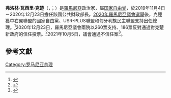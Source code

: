 {{Infobox officeholder
| name                = 弗洛林·克楚<br>Florin Cîțu
| image               = Florin Cîțu - jan 2020 (cropped).jpg
| order               = 69
| office              = 羅馬尼亞總理
| president          = [[克勞斯·約翰尼斯|克勞斯·約翰尼斯]]
| term_start          = 2020年12月23日
| term_end            = 2021年11月25日
| predecessor         = [[盧多維克·奧爾班|盧多維克·奧爾班]] {{small|(正任)}}
| successor           = [[尼古拉·丘卡|尼古拉·丘卡]]
| birth_date          = {{birth date and age|df=y|1972|4|1}}
| birth_place         = [[羅馬尼亞社會主義共和國|羅馬尼亞社會主義共和國]][[布加勒斯特|布加勒斯特]]
| death_date          = 
| death_place         = 
| party               = [[国家自由党_(罗马尼亚)|国家自由党]]}}

'''弗洛林·瓦西里·克楚'''（{{lang-ro|Florin Vasile Cîțu}}，{{IPA-ro|floˈrin vaˈsile ˈkɨt͡su}}；{{bd|1972年|4月1日|||catIdx=C}}）是[[羅馬尼亞|羅馬尼亞]]政治家，屬[[国家自由党_(罗马尼亚)|国家自由党]]，於2019年11月4日－2020年12月23日擔任該國公共財政部長。[[2020年羅馬尼亞議會選舉|2020年羅馬尼亞議會選舉]]後，克楚獲中右翼聯盟的國家自由黨、USR-PLUS聯盟和匈牙利族民主聯盟支持出任總理。<ref name=xh01>{{Cite news |url=http://www.xinhuanet.com/2020-12/22/c_1126893499.htm |title=罗马尼亚参众两院分别选出新议长 |publisher=新華網 |date=2020-12-22 |accessdate=2020-12-25 |archive-date=2021-04-08 |archive-url=https://web.archive.org/web/20210408131314/http://www.xinhuanet.com/2020-12/22/c_1126893499.htm }}</ref>2020年12月23日，羅馬尼亞議會兩院以260票支持、186票反對通過對克楚新政府的信任投票。<ref>{{Cite news |url=http://www.xinhuanet.com/2020-12/24/c_1126899418.htm |title=罗马尼亚议会通过对新政府的信任投票 |publisher=新华网 |date=2020-12-24 |accessdate=2020-12-25 |archive-date=2021-04-08 |archive-url=https://web.archive.org/web/20210408123513/http://www.xinhuanet.com/2020-12/24/c_1126899418.htm }}</ref>2021年10月5日，議會通過不信任案<ref>{{Cite web|title=羅馬尼亞國會通過不信任投票 推翻克楚政府|url=https://www.hk01.com/即時國際/685559/羅馬尼亞國會通過不信任投票-推翻克楚政府|access-date=2021-10-06|date=2021-10-06|last=洪怡霖|work=香港01|language=zh-HK|archive-date=2021-10-11|archive-url=https://web.archive.org/web/20211011172647/https://www.hk01.com/%E5%8D%B3%E6%99%82%E5%9C%8B%E9%9A%9B/685559/%E7%BE%85%E9%A6%AC%E5%B0%BC%E4%BA%9E%E5%9C%8B%E6%9C%83%E9%80%9A%E9%81%8E%E4%B8%8D%E4%BF%A1%E4%BB%BB%E6%8A%95%E7%A5%A8-%E6%8E%A8%E7%BF%BB%E5%85%8B%E6%A5%9A%E6%94%BF%E5%BA%9C}}</ref>。

==參考文獻==
{{reflist}}

[[Category:罗马尼亚总理|Category:罗马尼亚总理]]